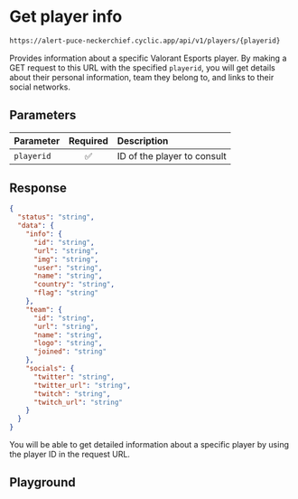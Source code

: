 # Get player info

```txt copy filename="GET"
https://alert-puce-neckerchief.cyclic.app/api/v1/players/{playerid}
```

Provides information about a specific Valorant Esports player. By making a GET request to this URL with the specified `playerid`, you will get details about their personal information, team they belong to, and links to their social networks.

## Parameters

| Parameter  | Required | Description                 |
| :--------- | :------: | :-------------------------- |
| `playerid` |    ✅    | ID of the player to consult |

## Response

```json copy
{
  "status": "string",
  "data": {
    "info": {
      "id": "string",
      "url": "string",
      "img": "string",
      "user": "string",
      "name": "string",
      "country": "string",
      "flag": "string"
    },
    "team": {
      "id": "string",
      "url": "string",
      "name": "string",
      "logo": "string",
      "joined": "string"
    },
    "socials": {
      "twitter": "string",
      "twitter_url": "string",
      "twitch": "string",
      "twitch_url": "string"
    }
  }
}
```

You will be able to get detailed information about a specific player by using the player ID in the request URL.

## Playground


<Player />
